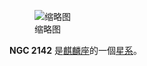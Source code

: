 {{NGCInfoBox|NGCID=NGC 2142|發現者=約翰·弗里德里希·威廉·赫歇爾|發現日期=1831年1月6日|其他編號=|曆元=J2000.0|赤經=6時1分50.3秒
|赤緯=-10°35'51"|星座=麒麟座|星體=星系|星等=|表面亮度=|藍等=5}}
[[File:NGC_2142_DSS.jpg|缩略图]]

'''NGC 2142''' 是[[麒麟座|麒麟座]]的一個[[星系|星系]]。

{{NGCReference|2142}}

{{Catalogs|NGC=2142}}